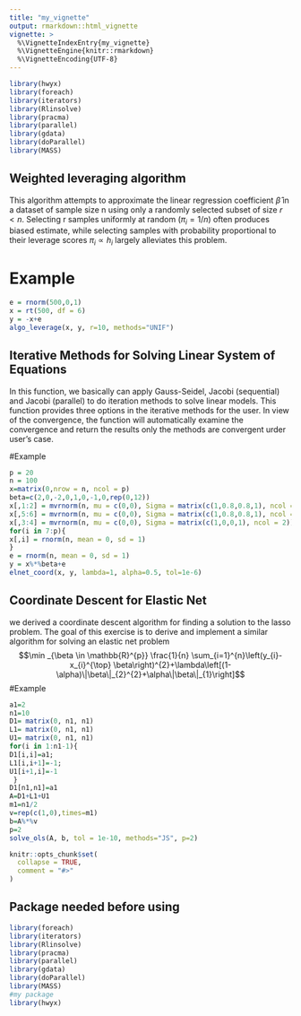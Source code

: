 ```yaml
---
title: "my_vignette"
output: rmarkdown::html_vignette
vignette: >
  %\VignetteIndexEntry{my_vignette}
  %\VignetteEngine{knitr::rmarkdown}
  %\VignetteEncoding{UTF-8}
---
```


```r
library(hwyx)
library(foreach)
library(iterators)
library(Rlinsolve)
library(pracma)
library(parallel)
library(gdata)
library(doParallel)
library(MASS)
```
## Weighted leveraging algorithm

This algorithm attempts to approximate the linear regression coefficient $\hat{β}$ in a dataset of sample size n using only a randomly selected subset of size $r< n$. Selecting r samples uniformly at random $(\pi_i = 1/n)$ often produces biased estimate, while selecting samples with probability proportional to their leverage scores $\pi_{i} \propto h_{i}$ largely alleviates this problem.

# Example
```r
e = rnorm(500,0,1)
x = rt(500, df = 6)
y = -x+e
algo_leverage(x, y, r=10, methods="UNIF")
```

## Iterative Methods for Solving Linear System of Equations

In this function, we basically can apply Gauss-Seidel, Jacobi (sequential) and Jacobi (parallel) to do iteration methods to solve linear models. This function provides three options in the iterative methods for the user. In view of the convergence, the function will automatically examine the convergence and return the results only the methods are convergent urder user's case.

#Example

```r

p = 20
n = 100
x=matrix(0,nrow = n, ncol = p)
beta=c(2,0,-2,0,1,0,-1,0,rep(0,12))
x[,1:2] = mvrnorm(n, mu = c(0,0), Sigma = matrix(c(1,0.8,0.8,1), ncol = 2))
x[,5:6] = mvrnorm(n, mu = c(0,0), Sigma = matrix(c(1,0.8,0.8,1), ncol = 2))
x[,3:4] = mvrnorm(n, mu = c(0,0), Sigma = matrix(c(1,0,0,1), ncol = 2))
for(i in 7:p){
x[,i] = rnorm(n, mean = 0, sd = 1)
}
e = rnorm(n, mean = 0, sd = 1)
y = x%*%beta+e
elnet_coord(x, y, lambda=1, alpha=0.5, tol=1e-6)
```

## Coordinate Descent for Elastic Net

we derived a coordinate descent algorithm for finding a solution to the lasso problem. The goal of this exercise is to derive and implement a similar algorithm for solving an elastic net problem
$$\min _{\beta \in \mathbb{R}^{p}} \frac{1}{n} \sum_{i=1}^{n}\left(y_{i}-x_{i}^{\top} \beta\right)^{2}+\lambda\left[(1-\alpha)\|\beta\|_{2}^{2}+\alpha\|\beta\|_{1}\right]$$
#Example
```r
a1=2
n1=10
D1= matrix(0, n1, n1)
L1= matrix(0, n1, n1)
U1= matrix(0, n1, n1)
for(i in 1:n1-1){
D1[i,i]=a1;
L1[i,i+1]=-1;
U1[i+1,i]=-1
 }
D1[n1,n1]=a1
A=D1+L1+U1
m1=n1/2
v=rep(c(1,0),times=m1)
b=A%*%v
p=2
solve_ols(A, b, tol = 1e-10, methods="JS", p=2)
```

```r
knitr::opts_chunk$set(
  collapse = TRUE,
  comment = "#>"
)
```

## Package needed before using

```r
library(foreach)
library(iterators)
library(Rlinsolve)
library(pracma)
library(parallel)
library(gdata)
library(doParallel)
library(MASS)
#my package
library(hwyx)
```
